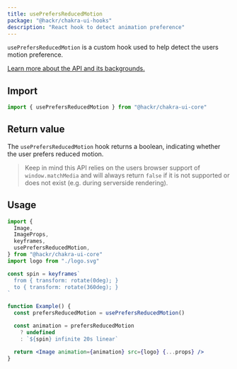 ```yaml
---
title: usePrefersReducedMotion
package: "@hackr/chakra-ui-hooks"
description: "React hook to detect animation preference"
---
```


`usePrefersReducedMotion` is a custom hook used to help detect the users motion
preference.

[Learn more about the API and its backgrounds.](https://developer.mozilla.org/en-US/docs/Web/CSS/@media/prefers-reduced-motion)

## Import

```js
import { usePrefersReducedMotion } from "@hackr/chakra-ui-core"
```

## Return value

The `usePrefersReducedMotion` hook returns a boolean, indicating whether the
user prefers reduced motion.

> Keep in mind this API relies on the users browser support of
> `window.matchMedia` and will always return `false` if it is not supported or
> does not exist (e.g. during serverside rendering).

## Usage

```jsx live=false
import {
  Image,
  ImageProps,
  keyframes,
  usePrefersReducedMotion,
} from "@hackr/chakra-ui-core"
import logo from "./logo.svg"

const spin = keyframes`
  from { transform: rotate(0deg); }
  to { transform: rotate(360deg); }
`

function Example() {
  const prefersReducedMotion = usePrefersReducedMotion()

  const animation = prefersReducedMotion
    ? undefined
    : `${spin} infinite 20s linear`

  return <Image animation={animation} src={logo} {...props} />
}
```
